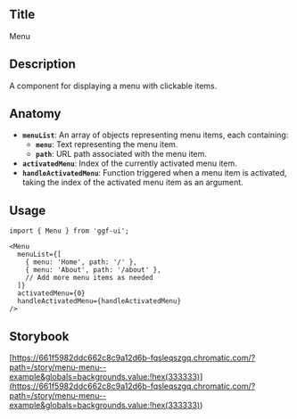 ## Title

Menu

## Description

A component for displaying a menu with clickable items.

## Anatomy

- **`menuList`**: An array of objects representing menu items, each containing:
  - **`menu`**: Text representing the menu item.
  - **`path`**: URL path associated with the menu item.
- **`activatedMenu`**: Index of the currently activated menu item.
- **`handleActivatedMenu`**: Function triggered when a menu item is activated, taking the index of the activated menu item as an argument.

## Usage

```tsx
import { Menu } from 'ggf-ui';
```

```tsx
<Menu
  menuList={[
    { menu: 'Home', path: '/' },
    { menu: 'About', path: '/about' },
    // Add more menu items as needed
  ]}
  activatedMenu={0}
  handleActivatedMenu={handleActivatedMenu}
/>
```

## Storybook

[https://661f5982ddc662c8c9a12d6b-fqsleqszgq.chromatic.com/?path=/story/menu-menu--example&globals=backgrounds.value:!hex(333333)](<https://661f5982ddc662c8c9a12d6b-fqsleqszgq.chromatic.com/?path=/story/menu-menu--example&globals=backgrounds.value:!hex(333333)>)
